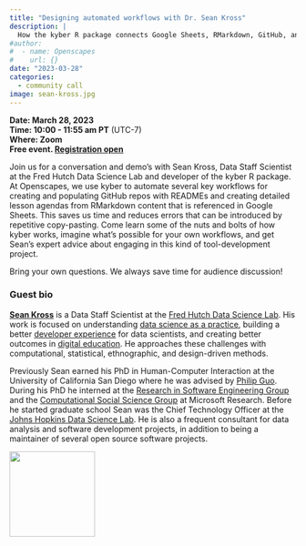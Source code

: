 ```yaml
---
title: "Designing automated workflows with Dr. Sean Kross"
description: |
  How the kyber R package connects Google Sheets, RMarkdown, GitHub, and Agenda docs for open education
#author:
#  - name: Openscapes
#    url: {}
date: "2023-03-28"
categories: 
  - community call
image: sean-kross.jpg  
---
```


**Date: March 28, 2023**\
**Time: 10:00 - 11:55 am PT** (UTC-7)\
**Where: Zoom**\
**Free event. [Registration open](https://www.eventbrite.com/e/community-call-designing-automated-workflows-with-dr-sean-kross-tickets-546294911787)** 

<!---[**Video Recording**]() --->

Join us for a conversation and demo’s with Sean Kross, Data Staff Scientist at the Fred Hutch Data Science Lab and developer of the kyber R package. At Openscapes, we use kyber to automate several key workflows for creating and populating GitHub repos with READMEs and creating detailed lesson agendas from RMarkdown content that is referenced in Google Sheets. This saves us time and reduces errors that can be introduced by repetitive copy-pasting. Come learn some of the nuts and bolts of how kyber works, imagine what’s possible for your own workflows, and get Sean’s expert advice about engaging in this kind of tool-development project.

Bring your own questions. We always save time for audience discussion!

### Guest bio

[**Sean Kross**](https://seankross.com/) is a Data Staff Scientist at the [Fred Hutch Data Science Lab](https://hutchdatascience.org/). His work is focused on understanding [data science as a practice](https://courses.csail.mit.edu/18.337/2015/docs/50YearsDataScience.pdf), building a better [developer experience](https://future.a16z.com/the-case-for-developer-experience/) for data scientists, and creating better outcomes in [digital education](https://youtu.be/GG5Vl7N5vCo). He approaches these challenges with computational, statistical, ethnographic, and design-driven methods.

Previously Sean earned his PhD in Human-Computer Interaction at the University of California San Diego where he was advised by [Philip Guo](https://pg.ucsd.edu/). During his PhD he interned at the [Research in Software Engineering Group](https://www.microsoft.com/en-us/research/group/research-software-engineering-rise/) and the [Computational Social Science Group](https://www.microsoft.com/en-us/research/theme/computational-social-science/) at Microsoft Research. Before he started graduate school Sean was the Chief Technology Officer at the [Johns Hopkins Data Science Lab](https://jhudatascience.org/). He is also a frequent consultant for data analysis and software development projects, in addition to being a maintainer of several open source software projects.

![](sean-kross.jpg){width="150px"}
